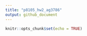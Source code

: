 ```yaml
---
title: "p8105_hw2_ag3786"
output: github_document
---
```


```r
knitr::opts_chunk$set(echo = TRUE)
```
